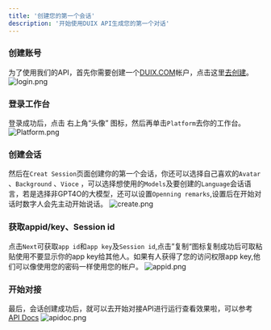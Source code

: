 ```yaml
---
title: '创建您的第一个会话'
description: '开始使用DUIX API生成您的第一个对话'
---
```


### 创建账号
为了使用我们的API，首先你需要创建一个[DUIX.COM](https://duix.com/login)帐户，点击这里[去创建](https://duix.com/login)。
![login.png](https://github.com/zhouahua/duix.com/blob/main/images/login.png?raw=true)
### 登录工作台
登录成功后，点击 右上角“头像” 图标，然后再单击```Platform```去你的工作台。
![Platform.png](https://github.com/zhouahua/duix.com/blob/main/images/Platform.png?raw=true)
### 创建会话
然后在```Creat Session```页面创建你的第一个会话，你还可以选择自己喜欢的```Avatar``` 、```Background``` 、```Vioce``` ，可以选择想使用的```Models```及要创建的```Language```会话语言，若是选择非GPT4O的大模型，还可以设置```Openning remarks```,设置后在开始对话时数字人会先主动开始说话。
![create.png](https://github.com/zhouahua/duix.com/blob/main/images/create.png?raw=true)
### 获取appid/key、Session id
点击```Next```可获取```app id```和```app key```及```Session id```,点击”复制“图标复制成功后可取粘贴使用不要显示你的app key给其他人。如果有人获得了您的访问权限app key,他们可以像使用您的密码一样使用您的帐户。
![appid.png](https://github.com/zhouahua/duix.com/blob/main/images/appid.png?raw=true)
### 开始对接
最后，会话创建成功后，就可以去开始对接API进行运行查看效果啦，可以参考[API Docs](https://duix.com/apidoc)
![apidoc.png](https://github.com/zhouahua/duix.com/blob/main/images/apidoc.png?raw=true)
